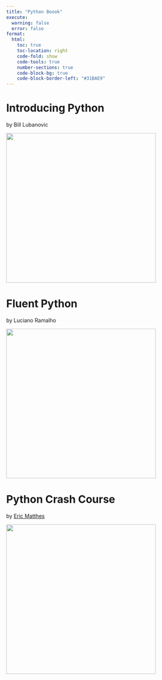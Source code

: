 ```yaml
---
title: "Python Boook"
execute:
  warning: false
  error: false
format:
  html:
    toc: true
    toc-location: right
    code-fold: show
    code-tools: true
    number-sections: true
    code-block-bg: true
    code-block-border-left: "#31BAE9"
---
```


# Introducing Python

by Bill Lubanovic

![](images/91ELJ94KTRL._AC_UF1000,1000_QL80_.jpg){width="400"}

# Fluent Python

by Luciano Ramalho

![](images/91DGHmkQmjL._AC_UF1000,1000_QL80_.jpg){width="400"}



# Python Crash Course

by [Eric Matthes](https://www.amazon.com/Eric-Matthes/e/B01DPU378I/ref=dp_byline_cont_book_1)

![](images/81py-nCTfrL._AC_UF1000,1000_QL80_.jpg){width="400"}
